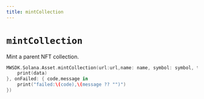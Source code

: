 ```yaml
---
title: mintCollection
---
```


# `mintCollection`
Mint a parent NFT collection.

```swift
MWSDK.Solana.Asset.mintCollection(url:url,name: name, symbol: symbol, to_wallet_address: to_wallet_address, seller_fee_basis_points: Int(seller_fee_basis_points) ,confirmation:confirmation,skip_preflight:skip_preflight, onSuccess: { data in
    print(data)
}, onFailed: { code,message in
    print("failed:\(code),\(message ?? "")")
})
```